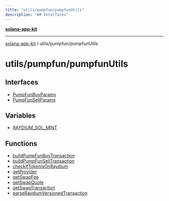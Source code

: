 ```yaml
---
title: "utils/pumpfun/pumpfunUtils"
description: "## Interfaces"
---
```


[**solana-app-kit**](../../../README.mdx)

***

[solana-app-kit](../../../README.mdx) / utils/pumpfun/pumpfunUtils

# utils/pumpfun/pumpfunUtils

## Interfaces

- [PumpFunBuyParams](interfaces/PumpFunBuyParams.mdx)
- [PumpFunSellParams](interfaces/PumpFunSellParams.mdx)

## Variables

- [RAYDIUM\_SOL\_MINT](variables/RAYDIUM_SOL_MINT.mdx)

## Functions

- [buildPumpFunBuyTransaction](functions/buildPumpFunBuyTransaction.mdx)
- [buildPumpFunSellTransaction](functions/buildPumpFunSellTransaction.mdx)
- [checkIfTokenIsOnRaydium](functions/checkIfTokenIsOnRaydium.mdx)
- [getProvider](functions/getProvider.mdx)
- [getSwapFee](functions/getSwapFee.mdx)
- [getSwapQuote](functions/getSwapQuote.mdx)
- [getSwapTransaction](functions/getSwapTransaction.mdx)
- [parseRaydiumVersionedTransaction](functions/parseRaydiumVersionedTransaction.mdx)
